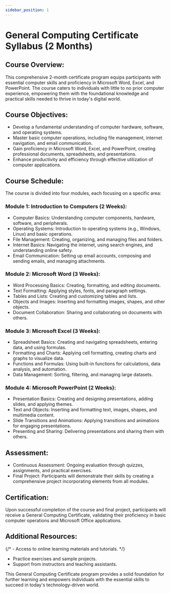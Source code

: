 ```yaml
---
sidebar_position: 1
---
```


# General Computing Certificate Syllabus (2 Months)

## Course Overview:
This comprehensive 2-month certificate program equips participants with essential computer skills and proficiency in Microsoft Word, Excel, and PowerPoint. The course caters to individuals with little to no prior computer experience, empowering them with the foundational knowledge and practical skills needed to thrive in today's digital world.

## Course Objectives:
- Develop a fundamental understanding of computer hardware, software, and operating systems.
- Master basic computer operations, including file management, internet navigation, and email communication.
- Gain proficiency in Microsoft Word, Excel, and PowerPoint, creating professional documents, spreadsheets, and presentations.
- Enhance productivity and efficiency through effective utilization of computer applications.

## Course Schedule:
The course is divided into four modules, each focusing on a specific area:

### Module 1: Introduction to Computers (2 Weeks):
- Computer Basics: Understanding computer components, hardware, software, and peripherals.
- Operating Systems: Introduction to operating systems (e.g., Windows, Linux) and basic operations.
- File Management: Creating, organizing, and managing files and folders.
- Internet Basics: Navigating the internet, using search engines, and understanding online safety.
- Email Communication: Setting up email accounts, composing and sending emails, and managing attachments.

### Module 2: Microsoft Word (3 Weeks):
- Word Processing Basics: Creating, formatting, and editing documents.
- Text Formatting: Applying styles, fonts, and paragraph settings.
- Tables and Lists: Creating and customizing tables and lists.
- Objects and Images: Inserting and formatting images, shapes, and other objects.
- Document Collaboration: Sharing and collaborating on documents with others.

### Module 3: Microsoft Excel (3 Weeks):
- Spreadsheet Basics: Creating and navigating spreadsheets, entering data, and using formulas.
- Formatting and Charts: Applying cell formatting, creating charts and graphs to visualize data.
- Functions and Formulas: Using built-in functions for calculations, data analysis, and automation.
- Data Management: Sorting, filtering, and managing large datasets.

### Module 4: Microsoft PowerPoint (2 Weeks):
- Presentation Basics: Creating and designing presentations, adding slides, and applying themes.
- Text and Objects: Inserting and formatting text, images, shapes, and multimedia content.
- Slide Transitions and Animations: Applying transitions and animations for engaging presentations.
- Presenting and Sharing: Delivering presentations and sharing them with others.

## Assessment:
- Continuous Assessment: Ongoing evaluation through quizzes, assignments, and practical exercises.
- Final Project: Participants will demonstrate their skills by creating a comprehensive project incorporating elements from all modules.

## Certification:
Upon successful completion of the course and final project, participants will receive a General Computing Certificate, validating their proficiency in basic computer operations and Microsoft Office applications.

## Additional Resources:
{/* - Access to online learning materials and tutorials. */}
- Practice exercises and sample projects.
- Support from instructors and teaching assistants.

This General Computing Certificate program provides a solid foundation for further learning and empowers individuals with the essential skills to succeed in today's technology-driven world.
